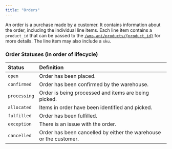 ```yaml
---
title: "Orders"
---
```

An order is a purchase made by a customer. It contains information about the order,
including the individual line items. Each line item contains a `product_id` that
can be passed to the [`/wms-api/products/{product_id}`](/wms-api/products/get-item) for more details.
The line item may also include a `sku`.

### Order Statuses (in order of lifecycle)
| Status       | Definition
| :----------- | :---------------------------------------------------------------
| `open`       | Order has been placed.
| `confirmed`  | Order has been confirmed by the warehouse.
| `processing` | Order is being processed and items are being picked.
| `allocated`  | Items in order have been identified and picked.
| `fulfilled`  | Order has been fulfilled.
| `exception`  | There is an issue with the order.
| `cancelled`  | Order has been cancelled by either the warehouse or the customer.

